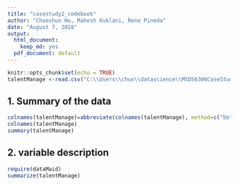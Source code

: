 ---
title: "casestudy2_codebook"
author: "Chaoshun Hu, Mahesh Kuklani, Rene Pineda"
date: "August 7, 2018"
output:
  html_document:
    keep_md: yes
  pdf_document: default
---

```{r setup, include=FALSE}
knitr::opts_chunk$set(echo = TRUE)
talentManage <-read.csv("C:\\Users\\chux\\datascience\\MSDS6306CaseStudy2\\data\\casestudy2.csv")
```
## 1. Summary of the data
```{r,echo=FALSE}
colnames(talentManage)=abbreviate(colnames(talentManage), method=c("both.sides"),minlength = 11)
colnames(talentManage)
summary(talentManage)
```

## 2. variable description
```{r,echo=FALSE}
require(dataMaid)
summarize(talentManage)
```